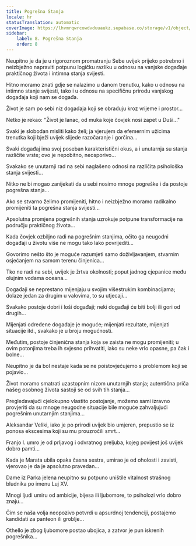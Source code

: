 ```yaml
---
title: Pogrešna Stanja
locale: hr
statusTranslation: automatic
coverImage: https://lhvmrqwrcowdvduuaukz.supabase.co/storage/v1/object/public/strapi-uploads/small_cover-tratado-de-psicologia-revolucionaria.webp-5e15e1cec4e0ebebcde5d7fc7565d8fd.webp
sidebar:
    label: 8. Pogrešna Stanja
    order: 8
---
```

Neupitno je da je u rigoroznom promatranju Sebe uvijek prijeko potrebno i neizbježno napraviti potpunu logičku razliku u odnosu na vanjske događaje praktičnog života i intimna stanja svijesti.

Hitno moramo znati gdje se nalazimo u danom trenutku, kako u odnosu na intimno stanje svijesti, tako i u odnosu na specifičnu prirodu vanjskog događaja koji nam se događa.

Život je sam po sebi niz događaja koji se obrađuju kroz vrijeme i prostor...

Netko je rekao: "Život je lanac, od muka koje čovjek nosi zapet u Duši..."

Svaki je slobodan misliti kako želi; ja vjerujem da efemernim užicima trenutka koji bježi uvijek slijede razočaranje i gorčina...

Svaki događaj ima svoj poseban karakteristični okus, a i unutarnja su stanja različite vrste; ovo je nepobitno, neosporivo...

Svakako se unutarnji rad na sebi naglašeno odnosi na različita psihološka stanja svijesti...

Nitko ne bi mogao zanijekati da u sebi nosimo mnoge pogreške i da postoje pogrešna stanja...

Ako se stvarno želimo promijeniti, hitno i neizbježno moramo radikalno promijeniti ta pogrešna stanja svijesti...

Apsolutna promjena pogrešnih stanja uzrokuje potpune transformacije na području praktičnog života...

Kada čovjek ozbiljno radi na pogrešnim stanjima, očito ga neugodni događaji u životu više ne mogu tako lako povrijediti...

Govorimo nešto što je moguće razumjeti samo doživljavanjem, stvarnim osjećanjem na samom terenu činjenica...

Tko ne radi na sebi, uvijek je žrtva okolnosti; poput jadnog cjepanice među olujnim vodama oceana...

Događaji se neprestano mijenjaju u svojim višestrukim kombinacijama; dolaze jedan za drugim u valovima, to su utjecaji...

Svakako postoje dobri i loši događaji; neki događaji će biti bolji ili gori od drugih...

Mijenjati određene događaje je moguće; mijenjati rezultate, mijenjati situacije itd., svakako je u broju mogućnosti.

Međutim, postoje činjenična stanja koja se zaista ne mogu promijeniti; u ovim potonjima treba ih svjesno prihvatiti, iako su neke vrlo opasne, pa čak i bolne...

Neupitno je da bol nestaje kada se ne poistovjećujemo s problemom koji se pojavio...

Život moramo smatrati uzastopnim nizom unutarnjih stanja; autentična priča našeg osobnog života sastoji se od svih tih stanja...

Pregledavajući cjelokupno vlastito postojanje, možemo sami izravno provjeriti da su mnoge neugodne situacije bile moguće zahvaljujući pogrešnim unutarnjim stanjima...

Aleksandar Veliki, iako je po prirodi uvijek bio umjeren, prepustio se iz ponosa ekscesima koji su mu prouzročili smrt...

Franjo I. umro je od prljavog i odvratnog preljuba, kojeg povijest još uvijek dobro pamti...

Kada je Marata ubila opaka časna sestra, umirao je od oholosti i zavisti, vjerovao je da je apsolutno pravedan...

Dame iz Parka jelena neupitno su potpuno uništile vitalnost strašnog bludnika po imenu Luj XV.

Mnogi ljudi umiru od ambicije, bijesa ili ljubomore, to psiholozi vrlo dobro znaju...

Čim se naša volja neopozivo potvrdi u apsurdnoj tendenciji, postajemo kandidati za panteon ili groblje...

Othello je zbog ljubomore postao ubojica, a zatvor je pun iskrenih pogrešnika...

